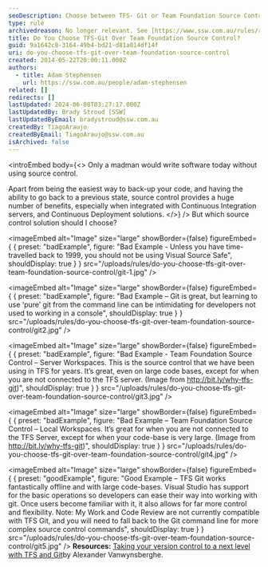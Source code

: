 ```yaml
---
seoDescription: Choose between TFS- Git or Team Foundation Source Control for version control and learn how to use them effectively with Continuous Integration and Deployment.
type: rule
archivedreason: No longer relevant. See [https://www.ssw.com.au/rules/rules-to-better-version-control-with-git](/rules/rules-to-better-version-control-with-git)
title: Do You Choose TFS-Git Over Team Foundation Source Control?
guid: 9a1642c8-3164-49b4-bd21-d81a014df14f
uri: do-you-choose-tfs-git-over-team-foundation-source-control
created: 2014-05-22T20:00:11.000Z
authors:
  - title: Adam Stephensen
    url: https://ssw.com.au/people/adam-stephensen
related: []
redirects: []
lastUpdated: 2024-06-08T03:27:17.000Z
lastUpdatedBy: Brady Stroud [SSW]
lastUpdatedByEmail: bradystroud@ssw.com.au
createdBy: TiagoAraujo
createdByEmail: TiagoAraujo@ssw.com.au
isArchived: false
---
```


<introEmbed
  body={<>
Only a madman would write software today without using source control.

Apart from being the easiest way to back-up your code, and having the ability to go back to a previous state, source control provides a huge number of benefits, especially when integrated with Continuous Integration servers, and Continuous Deployment solutions.
  </>}
/>
But which source control solution should I choose?

<imageEmbed
  alt="Image"
  size="large"
  showBorder={false}
  figureEmbed={ {
    preset: "badExample",
    figure: "Bad Example - Unless you have time-travelled back to 1999, you should not be using Visual Source Safe",
    shouldDisplay: true
  } }
  src="/uploads/rules/do-you-choose-tfs-git-over-team-foundation-source-control/git-1.jpg"
/>

<imageEmbed
  alt="Image"
  size="large"
  showBorder={false}
  figureEmbed={ {
    preset: "badExample",
    figure: "Bad Example – Git is great, but learning to use ‘pure’ git from the command line can be intimidating for developers not used to working in a console",
    shouldDisplay: true
  } }
  src="/uploads/rules/do-you-choose-tfs-git-over-team-foundation-source-control/git2.jpg"
/>

<imageEmbed
  alt="Image"
  size="large"
  showBorder={false}
  figureEmbed={ {
    preset: "badExample",
    figure: "Bad Example - Team Foundation Source Control – Server Workspaces. This is the source control that we have been using in TFS for years. It’s great, even on large code bases, except for when you are not connected to the TFS server. (Image from        http://bit.ly/why-tfs-git)",
    shouldDisplay: true
  } }
  src="/uploads/rules/do-you-choose-tfs-git-over-team-foundation-source-control/git3.jpg"
/>

<imageEmbed
  alt="Image"
  size="large"
  showBorder={false}
  figureEmbed={ {
    preset: "badExample",
    figure: "Bad Example – Team Foundation Source Control – Local Workspaces. It’s great for when you are not connected to the TFS Server, except for when your code-base is very large. (Image from        http://bit.ly/why-tfs-git)",
    shouldDisplay: true
  } }
  src="/uploads/rules/do-you-choose-tfs-git-over-team-foundation-source-control/git4.jpg"
/>

<imageEmbed
  alt="Image"
  size="large"
  showBorder={false}
  figureEmbed={ {
    preset: "goodExample",
    figure: "Good Example – TFS Git works fantastically offline and with large code-bases. Visual Studio has support for the basic operations so developers can ease their way into working with git. Once users become familiar with it, it also allows for far more control and flexibility. Note: My Work and Code Review are not currently compatible with TFS Git, and you will need to fall back to the Git command line for more complex source control commands",
    shouldDisplay: true
  } }
  src="/uploads/rules/do-you-choose-tfs-git-over-team-foundation-source-control/git5.jpg"
/>
**Resources:** [Taking your version control to a next level with TFS and Git](http://bit.ly/why-tfs-git)by Alexander Vanwynsberghe.
